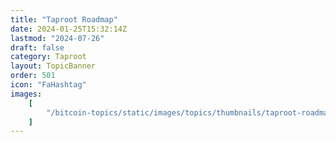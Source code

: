```yaml
---
title: "Taproot Roadmap"
date: 2024-01-25T15:32:14Z
lastmod: "2024-07-26"
draft: false
category: Taproot
layout: TopicBanner
order: 501
icon: "FaHashtag"
images:
    [
        "/bitcoin-topics/static/images/topics/thumbnails/taproot-roadmap-thumbnail.webp"
    ]
---
```


<div className="full-width">
    <div className="w-full">
        <div className="dark:hidden w-full rounded-lg">
            <SvgDisplay
                src="/bitcoin-topics/static/images/topics/taproot/taproot-roadmap.svg"
                height="auto"
            />
        </div>
        <div className="hidden dark:block w-full rounded-lg">
            <SvgDisplay
                src="/bitcoin-topics/static/images/topics/taproot/taproot-roadmap.svg"
                height="auto"
            />
        </div>
    </div>
</div>
